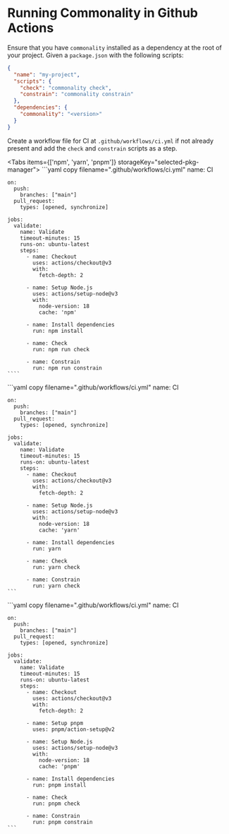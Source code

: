 
# Running Commonality in Github Actions

Ensure that you have `commonality` installed as a dependency at the root of your project.
Given a `package.json` with the following scripts:

```json filename="package.json"
{
  "name": "my-project",
  "scripts": {
    "check": "commonality check",
    "constrain": "commonality constrain"
  },
  "dependencies": {
    "commonality": "<version>"
  }
}
```

Create a workflow file for CI at `.github/workflows/ci.yml` if not already present and add the `check` and `constrain` scripts as a step.

<Tabs items={['npm', 'yarn', 'pnpm']} storageKey="selected-pkg-manager">
  <Tab>
    ```yaml copy filename=".github/workflows/ci.yml"
    name: CI

    on:
      push:
        branches: ["main"]
      pull_request:
        types: [opened, synchronize]

    jobs:
      validate:
        name: Validate
        timeout-minutes: 15
        runs-on: ubuntu-latest
        steps:
          - name: Checkout
            uses: actions/checkout@v3
            with:
              fetch-depth: 2

          - name: Setup Node.js
            uses: actions/setup-node@v3
            with:
              node-version: 18
              cache: 'npm'

          - name: Install dependencies
            run: npm install

          - name: Check
            run: npm run check

          - name: Constrain
            run: npm run constrain
    ````

  </Tab>
  <Tab>
    ```yaml copy filename=".github/workflows/ci.yml"
    name: CI

    on:
      push:
        branches: ["main"]
      pull_request:
        types: [opened, synchronize]

    jobs:
      validate:
        name: Validate
        timeout-minutes: 15
        runs-on: ubuntu-latest
        steps:
          - name: Checkout
            uses: actions/checkout@v3
            with:
              fetch-depth: 2

          - name: Setup Node.js
            uses: actions/setup-node@v3
            with:
              node-version: 18
              cache: 'yarn'

          - name: Install dependencies
            run: yarn

          - name: Check
            run: yarn check

          - name: Constrain
            run: yarn check
    ```
  </Tab>
  <Tab>
    ```yaml copy filename=".github/workflows/ci.yml"
    name: CI

    on:
      push:
        branches: ["main"]
      pull_request:
        types: [opened, synchronize]

    jobs:
      validate:
        name: Validate
        timeout-minutes: 15
        runs-on: ubuntu-latest
        steps:
          - name: Checkout
            uses: actions/checkout@v3
            with:
              fetch-depth: 2

          - name: Setup pnpm
            uses: pnpm/action-setup@v2

          - name: Setup Node.js
            uses: actions/setup-node@v3
            with:
              node-version: 18
              cache: 'pnpm'

          - name: Install dependencies
            run: pnpm install

          - name: Check
            run: pnpm check

          - name: Constrain
            run: pnpm constrain
    ```
  </Tab>
</Tabs>

